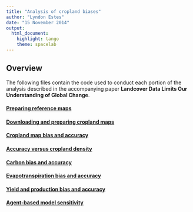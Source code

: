 ```yaml
---
title: "Analysis of cropland biases"
author: "Lyndon Estes"
date: "15 November 2014"
output: 
  html_document:
    highlight: tango
    theme: spacelab
---
```


## Overview

The following files contain the code used to conduct each portion of the analysis described in the accompanying paper __Landcover Data Limits Our Understanding of Global Change__.

#### [Preparing reference maps](cropland-preprocess.html)
#### [Downloading and preparing cropland maps](fetch-land-cover.html)
#### [Cropland map bias and accuracy](compare-landcover.html)
#### [Accuracy versus cropland density](magisterial-district-bias.html)
#### [Carbon bias and accuracy](carbon-bias.html)
#### [Evapotranspiration bias and accuracy](et-bias.html)
#### [Yield and production bias and accuracy](yield-bias.html)
#### [Agent-based model sensitivity](agent-allocation-bias.html)
